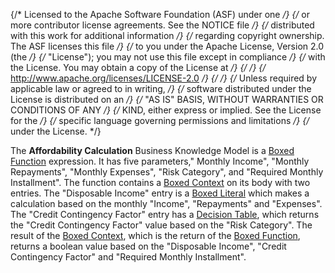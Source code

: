 {/* Licensed to the Apache Software Foundation (ASF) under one */}
{/* or more contributor license agreements. See the NOTICE file */}
{/* distributed with this work for additional information */}
{/* regarding copyright ownership. The ASF licenses this file */}
{/* to you under the Apache License, Version 2.0 (the */}
{/* "License"); you may not use this file except in compliance */}
{/* with the License. You may obtain a copy of the License at */}
{/*  */}
{/* http://www.apache.org/licenses/LICENSE-2.0 */}
{/*  */}
{/* Unless required by applicable law or agreed to in writing, */}
{/* software distributed under the License is distributed on an */}
{/* "AS IS" BASIS, WITHOUT WARRANTIES OR CONDITIONS OF ANY */}
{/* KIND, either express or implied. See the License for the */}
{/* specific language governing permissions and limitations */}
{/* under the License. */}


<Meta title="Use cases/Loan Originations/Functions/Affordability Calculation" of={AffordabilityCalculation} />

The **Affordability Calculation** Business Knowledge Model is a
[Boxed Function](/docs/boxed-expressions-function--overview) expression.
It has five parameters," Monthly Income", "Monthly Repayments", "Monthly Expenses",
"Risk Category", and "Required Monthly Installment". The function contains a
[Boxed Context](/docs/boxed-expressions-context--overview) on
its body with two entries. The "Disposable Income" entry is a [Boxed Literal](/docs/boxed-expressions-literal--overview)
which makes a calculation based on the monthly "Income", "Repayments"
and "Expenses". The "Credit Contingency Factor" entry has a
[Decision Table](/docs/boxed-expressions-decision-table--overview), which returns
the "Credit Contingency Factor" value based on the "Risk Category".
The result of the [Boxed Context](/docs/boxed-expressions-context--overview),
which is the return of the [Boxed Function](/docs/boxed-expressions-function--overview),
returns a boolean value based on the "Disposable Income", "Credit Contingency Factor"
and "Required Monthly Installment".

<Story of={AffordabilityCalculation.Expression} />
